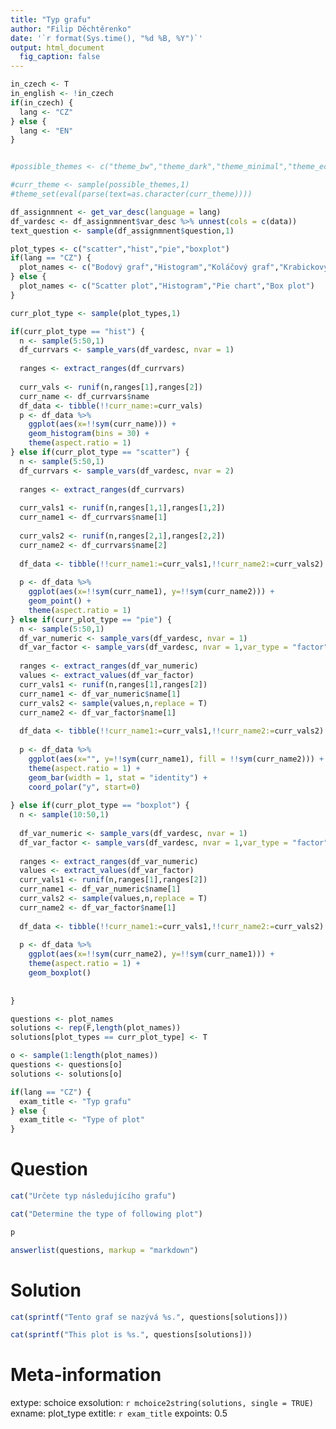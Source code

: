 ```yaml
---
title: "Typ grafu"
author: "Filip Děchtěrenko"
date: '`r format(Sys.time(), "%d %B, %Y")`'
output: html_document
  fig_caption: false
---
```


```r
in_czech <- T
in_english <- !in_czech
if(in_czech) {
  lang <- "CZ"
} else {
  lang <- "EN"
}
```

```r

```

```r
#possible_themes <- c("theme_bw","theme_dark","theme_minimal","theme_economist")

#curr_theme <- sample(possible_themes,1)
#theme_set(eval(parse(text=as.character(curr_theme))))

df_assignmnent <- get_var_desc(language = lang)
df_vardesc <- df_assignmnent$var_desc %>% unnest(cols = c(data))
text_question <- sample(df_assignmnent$question,1)

plot_types <- c("scatter","hist","pie","boxplot")
if(lang == "CZ") {
  plot_names <- c("Bodový graf","Histogram","Koláčový graf","Krabickový graf")  
} else {
  plot_names <- c("Scatter plot","Histogram","Pie chart","Box plot")  
}

curr_plot_type <- sample(plot_types,1)

if(curr_plot_type == "hist") {
  n <- sample(5:50,1)
  df_currvars <- sample_vars(df_vardesc, nvar = 1)
  
  ranges <- extract_ranges(df_currvars)
  
  curr_vals <- runif(n,ranges[1],ranges[2]) 
  curr_name <- df_currvars$name
  df_data <- tibble(!!curr_name:=curr_vals)
  p <- df_data %>% 
    ggplot(aes(x=!!sym(curr_name))) +
    geom_histogram(bins = 30) + 
    theme(aspect.ratio = 1)
} else if(curr_plot_type == "scatter") {
  n <- sample(5:50,1)
  df_currvars <- sample_vars(df_vardesc, nvar = 2)
  
  ranges <- extract_ranges(df_currvars)
  
  curr_vals1 <- runif(n,ranges[1,1],ranges[1,2]) 
  curr_name1 <- df_currvars$name[1]
  
  curr_vals2 <- runif(n,ranges[2,1],ranges[2,2]) 
  curr_name2 <- df_currvars$name[2]
  
  df_data <- tibble(!!curr_name1:=curr_vals1,!!curr_name2:=curr_vals2)
  
  p <- df_data %>% 
    ggplot(aes(x=!!sym(curr_name1), y=!!sym(curr_name2))) +
    geom_point() + 
    theme(aspect.ratio = 1)
} else if(curr_plot_type == "pie") {
  n <- sample(5:50,1)
  df_var_numeric <- sample_vars(df_vardesc, nvar = 1)
  df_var_factor <- sample_vars(df_vardesc, nvar = 1,var_type = "factor")
  
  ranges <- extract_ranges(df_var_numeric)
  values <- extract_values(df_var_factor)
  curr_vals1 <- runif(n,ranges[1],ranges[2]) 
  curr_name1 <- df_var_numeric$name[1]
  curr_vals2 <- sample(values,n,replace = T) 
  curr_name2 <- df_var_factor$name[1]
  
  df_data <- tibble(!!curr_name1:=curr_vals1,!!curr_name2:=curr_vals2)
  
  p <- df_data %>% 
    ggplot(aes(x="", y=!!sym(curr_name1), fill = !!sym(curr_name2))) +
    theme(aspect.ratio = 1) +
    geom_bar(width = 1, stat = "identity") +
    coord_polar("y", start=0) 
  
} else if(curr_plot_type == "boxplot") {
  n <- sample(10:50,1)
  
  df_var_numeric <- sample_vars(df_vardesc, nvar = 1)
  df_var_factor <- sample_vars(df_vardesc, nvar = 1,var_type = "factor")
  
  ranges <- extract_ranges(df_var_numeric)
  values <- extract_values(df_var_factor)
  curr_vals1 <- runif(n,ranges[1],ranges[2]) 
  curr_name1 <- df_var_numeric$name[1]
  curr_vals2 <- sample(values,n,replace = T) 
  curr_name2 <- df_var_factor$name[1]
  
  df_data <- tibble(!!curr_name1:=curr_vals1,!!curr_name2:=curr_vals2)
  
  p <- df_data %>% 
    ggplot(aes(x=!!sym(curr_name2), y=!!sym(curr_name1))) +
    theme(aspect.ratio = 1) +
    geom_boxplot()
  
  
}

questions <- plot_names
solutions <- rep(F,length(plot_names))
solutions[plot_types == curr_plot_type] <- T

o <- sample(1:length(plot_names))
questions <- questions[o]
solutions <- solutions[o]

if(lang == "CZ") {
  exam_title <- "Typ grafu"
} else {
  exam_title <- "Type of plot"
}

```

Question
========

```r
cat("Určete typ následujícího grafu")
```

```r
cat("Determine the type of following plot")

```


```r
p
```


```r
answerlist(questions, markup = "markdown")
```

Solution
========

```r
cat(sprintf("Tento graf se nazývá %s.", questions[solutions]))
```

```r
cat(sprintf("This plot is %s.", questions[solutions]))
```



Meta-information
================
extype: schoice
exsolution: `r mchoice2string(solutions, single = TRUE)`
exname: plot_type
extitle: `r exam_title`
expoints: 0.5